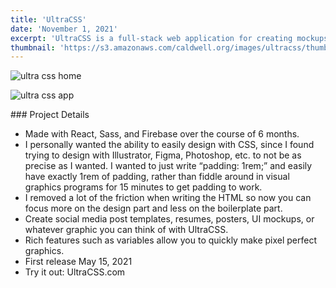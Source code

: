 ```yaml
---
title: 'UltraCSS'
date: 'November 1, 2021'
excerpt: 'UltraCSS is a full-stack web application for creating mockups and graphics with CSS.'
thumbnail: 'https://s3.amazonaws.com/caldwell.org/images/ultracss/thumbnail.jpg'
---
```


<PrintPageContainer>
    
<Image 
    previewSrc="https://s3.amazonaws.com/caldwell.info/images/ultracss/ultra-css-home-1219x746-s0.3-q90.jpg"
    src="https://s3.amazonaws.com/caldwell.org/images/ultracss/ultra-css-home.jpg" 
    alt="ultra css home" 
    caption="I created <a target='_blank' rel='noopener noreferrer' href='https://ultracss.com'>UltraCSS</a> as a way to quickly and easily make pixel perfect mockups and graphics using a tool web developers already know: CSS."
    captionAlign="left"
    captionPosition="top"
/>

<Image 
    previewSrc="https://s3.amazonaws.com/caldwell.info/images/ultracss/ultra-css-app-1219x746-s0.3-q90.jpg"
    src="https://s3.amazonaws.com/caldwell.org/images/ultracss/ultra-css-app.jpg" 
    alt="ultra css app" 
    caption="Create HTML elements with simple syntax. Style with ease. Use variables, upload images, import Google fonts, save projects, use over 1,600 Material Design & Bootstrap icons, and more.  "
    captionAlign="left"
    captionPosition="top"
/>

<Md>### Project Details

- Made with React, Sass, and Firebase over the course of 6 months.
- I personally wanted the ability to easily design with CSS, since I found trying to design with Illustrator, Figma, Photoshop, etc. to not be as precise as I wanted. I wanted to just write “padding: 1rem;” and easily have exactly 1rem of padding, rather than fiddle around in visual graphics programs for 15 minutes to get padding to work.
- I removed a lot of the friction when writing the HTML so now you can focus more on the design part and less on the boilerplate part.
- Create social media post templates, resumes, posters, UI mockups, or whatever graphic you can think of with UltraCSS.
- Rich features such as variables allow you to quickly make pixel perfect graphics.
- First release May 15, 2021
- Try it out: <Anchor href="https://ultracss.com">UltraCSS.com</Anchor>

</Md>

</PrintPageContainer>


